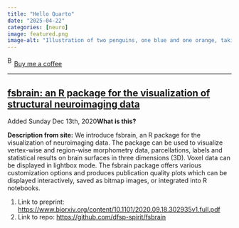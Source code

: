 ```yaml
---
title: "Hello Quarto"
date: "2025-04-22"
categories: [neuro]
image: featured.png
image-alt: "Illustration of two penguins, one blue and one orange, taking a selfie with a selfie stick. The moon in the background looks like the Quarto logo."
---
```



<link href="https://fonts.googleapis.com/css?family=Cookie" rel="stylesheet"><a class="bmc-button" target="_blank" href="https://www.buymeacoffee.com/JoscelinRocha">![Buy me a coffee](https://cdn.buymeacoffee.com/buttons/bmc-new-btn-logo.svg){alt="Buy me a coffee" width="15" height="21"}Buy me a coffee</a>

------------------------------------------------------------------------


## [fsbrain: an R package for the visualization of structural neuroimaging data](https://www.biorxiv.org/content/10.1101/2020.09.18.302935v1.full.pdf)

Added Sunday Dec 13th, 2020**What is this?**

**Description from site:** We introduce fsbrain, an R package for the
visualization of neuroimaging data. The package can be used to visualize
vertex-wise and region-wise morphometry data, parcellations, labels and
statistical results on brain surfaces in three dimensions (3D). Voxel
data can be displayed in lightbox mode. The fsbrain package offers
various customization options and produces publication quality plots
which can be displayed interactively, saved as bitmap images, or
integrated into R notebooks.

1.  Link to preprint:
    <https://www.biorxiv.org/content/10.1101/2020.09.18.302935v1.full.pdf>
2.  Link to repo: <https://github.com/dfsp-spirit/fsbrain>